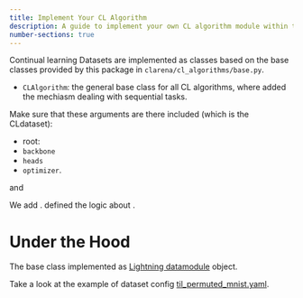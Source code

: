 ```yaml
---
title: Implement Your CL Algorithm
description: A guide to implement your own CL algorithm module within the framework of CLArena.
number-sections: true
---
```


Continual learning  Datasets are implemented as classes based on the base classes provided by this package in `clarena/cl_algorithms/base.py`.

- `CLAlgorithm`: the general base class for all CL algorithms, where added the mechiasm dealing with sequential tasks.





Make sure that these arguments are there included (which is the CLdataset):

- root:
- `backbone`
- `heads`
- `optimizer`.




and




We add . defined the logic about .






# Under the Hood



The base class implemented as [Lightning datamodule](https://lightning.ai/docs/pytorch/stable/data/datamodule.html) object.



Take a look at the example of dataset config [til_permuted_mnist.yaml](https://github.com/pengxiang-wang/continual-learning-arena/blob/main/configs/data/til_permuted_mnist.yaml).



